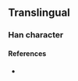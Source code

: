 {{character info/new}}
==Translingual==

===Han character===
{{Han char|rn=9|rad=人|as=08|sn=10|four=|canj=OVJR|ids=⿰亻姑}}

====References====
* {{Han ref|kx=0109.171|dkj=|dj=|hdz=|uh=346C|ud=13420|bh=|bd=}}